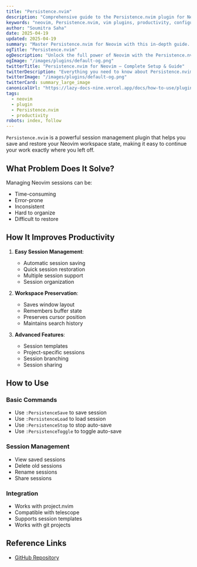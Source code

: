```yaml
---
title: "Persistence.nvim"
description: "Comprehensive guide to the Persistence.nvim plugin for Neovim. Learn setup, features, and best practices to enhance your workflow."
keywords: "neovim, Persistence.nvim, vim plugins, productivity, configuration"
author: "Soumitra Saha"
date: 2025-04-19
updated: 2025-04-19
summary: "Master Persistence.nvim for Neovim with this in-depth guide. Boost your coding productivity and editor experience."
ogTitle: "Persistence.nvim"
ogDescription: "Unlock the full power of Neovim with the Persistence.nvim plugin. Step-by-step instructions and expert tips."
ogImage: "/images/plugins/default-og.png"
twitterTitle: "Persistence.nvim for Neovim – Complete Setup & Guide"
twitterDescription: "Everything you need to know about Persistence.nvim for Neovim. Installation, configuration, and pro tips."
twitterImage: "/images/plugins/default-og.png"
twitterCard: summary_large_image
canonicalUrl: "https://lazy-docs-nine.vercel.app/docs/how-to-use/plugins/persistence"
tags:
  - neovim
  - plugin
  - Persistence.nvim
  - productivity
robots: index, follow
---
```


`Persistence.nvim` is a powerful session management plugin that helps you save and restore your Neovim workspace state, making it easy to continue your work exactly where you left off.

## What Problem Does It Solve?

Managing Neovim sessions can be:

- Time-consuming
- Error-prone
- Inconsistent
- Hard to organize
- Difficult to restore

## How It Improves Productivity

1. **Easy Session Management**:

   - Automatic session saving
   - Quick session restoration
   - Multiple session support
   - Session organization

2. **Workspace Preservation**:

   - Saves window layout
   - Remembers buffer state
   - Preserves cursor position
   - Maintains search history

3. **Advanced Features**:
   - Session templates
   - Project-specific sessions
   - Session branching
   - Session sharing

## How to Use

### Basic Commands

- Use `:PersistenceSave` to save session
- Use `:PersistenceLoad` to load session
- Use `:PersistenceStop` to stop auto-save
- Use `:PersistenceToggle` to toggle auto-save

### Session Management

- View saved sessions
- Delete old sessions
- Rename sessions
- Share sessions

### Integration

- Works with project.nvim
- Compatible with telescope
- Supports session templates
- Works with git projects

## Reference Links

- [GitHub Repository](https://github.com/folke/persistence.nvim)

